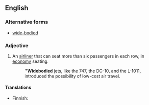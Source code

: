 ==English==

===Alternative forms===
* [[wide-bodied]]

===Adjective===
{{en-adj}}

# {{context|aeronautics}} An [[airliner]] that can seat more than six passengers in each row, in [[economy]] seating.
#: '''''Widebodied''' jets, like the 747, the DC-10, and the L-1011, introduced the possibility of low-cost air travel.

====Translations====
{{trans-top}}
* Finnish: {{t-|fi|leveärunkoinen}}
{{trans-mid}}
{{trans-bottom}}